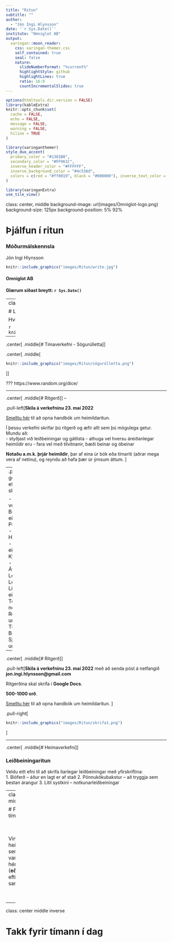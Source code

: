 ```yaml
---
title: "Ritun"
subtitle: ""  
author: 
  - "Jón Ingi Hlynsson"
date: '`r Sys.Date()`'
institute: "Omniglot AB"
output:
  xaringan::moon_reader:
    css: xaringan-themer.css
    self_contained: true
    seal: false
    nature:
      slideNumberFormat: "%current%"
      highlightStyle: github
      highlightLines: true
      ratio: 16:9
      countIncrementalSlides: true
---
```


```r
options(htmltools.dir.version = FALSE)
library(kableExtra)
knitr::opts_chunk$set(
  cache = FALSE,
  echo = FALSE,
  message = FALSE, 
  warning = FALSE,
  hiline = TRUE
)
```

```r
library(xaringanthemer)
style_duo_accent(
  primary_color = "#1381B0",
  secondary_color = "#FF961C",
  inverse_header_color = "#FFFFFF",
  inverse_background_color = "#4c516d", 
  colors = c(red = "#ff0019", black = "#000000"), inverse_text_color = "#FFFFFF"
)

library(xaringanExtra)
use_tile_view()
```

class: center, middle
background-image: url(images/Omniglot-logo.png)
background-size: 125px
background-position: 5% 92%

# Þjálfun í ritun 


### Móðurmálskennsla


Jón Ingi Hlynsson

```r
knitr::include_graphics("images/Ritun/write.jpg")
```


#### Omniglot AB 

#### Glærum síðast breytt: `r Sys.Date()`


---
class: center, middle


# Litaþraut í upphafi tímans

Hvernig eru X-in á litin?  
En orðin?

```r
knitr::include_graphics("images/stroophrif.png")
```


---


.center[
.middle[# Tímaverkefni - Sögurúlletta]
]

.center[
.middle[
```r
knitr::include_graphics("images/Ritun/sögurúlletta.png")
```
]]

???
https://www.random.org/dice/

---

.center[
.middle[# Ritgerð]
]
--

.pull-left[**Skila á verkefninu 23. maí 2022**


[Smelltu hér](https://vefir.mms.is/flettibaekur/namsefni/heimir/files/assets/common/downloads/publication.pdf) til að opna handbók um heimildaritun.


Í þessu verkefni skrifar þú ritgerð og æfir allt sem þú mögulega getur. Mundu að:  
- styðjast við leiðbeiningar og gátlista
- athuga vel hversu áreiðanlegar heimildir eru
- fara vel með tilvitnanir, bæði beinar og óbeinar  

**Notaðu a.m.k. þrjár heimildir**, þar af eina úr bók eða tímariti (aðrar mega vera af netinu), og reyndu að hafa þær úr ýmsum áttum.
]

--
.pull-right[Þú getur valið þér efni hér til að skrifa um:

- Sjö undur veraldar
- Borg/land að eigin vali
- Persónuleikinn
- Hönnun/Tíska
- Íþrótt að eigin vali
- Kynjajafnrétti
- Kjarnorka
- Átröskun
- Leiklist
- Lesblinda
- Listamaður að eigin vali
- Tölvufíkn og netfíkn
- Réttindi unglinga
- Tilfinningar
- Bílar
- Sjálfsmynd unglinga
]
---

.center[
.middle[# Ritgerð]
]

.pull-left[**Skila á verkefninu 23. maí 2022** með að senda póst á netfangið **jon.ingi.hlynsson@gmail.com**

Ritgerðina skal skrifa í **Google Docs**.

**500-1000 orð**.

[Smelltu hér](https://vefir.mms.is/flettibaekur/namsefni/heimir/files/assets/common/downloads/publication.pdf) til að opna handbók um heimildaritun.
]

.pull-right[
```r
knitr::include_graphics("images/Ritun/skrifa1.png")
```

]


---


.center[
.middle[# Heimaverkefni]
]


### **Leiðbeiningaritun**  

Veldu eitt efni til að skrifa ítarlegar leiðbeiningar með yfirskriftina:  
1. Bíóferð – áður en lagt er af stað
2. Pönnukökubakstur – að tryggja sem bestan árangur
3. Lítil systkini – notkunarleiðbeiningar



---
class: center middle

# Fyrir næsta tíma

  <br>
  <br>
  
Vinna heimaverkefnið sem útlistað var á glærunni hér á undan (**eða** í ritgerð eftir samkomulagi)

  <br>
  <br>
  

---
class: center middle inverse


# Takk fyrir tímann í dag
